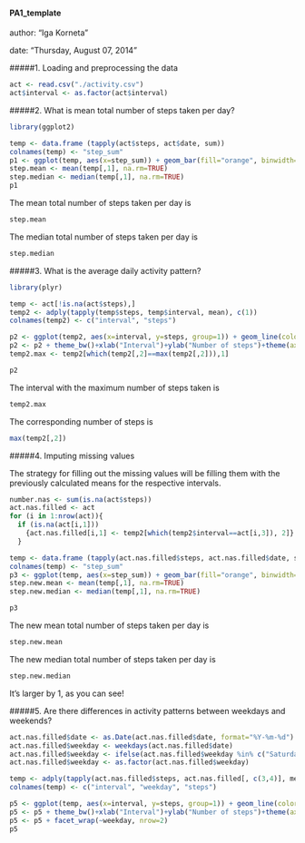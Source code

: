 #### PA1_template
author: "Iga Korneta"

date: "Thursday, August 07, 2014"

#####1. Loading and preprocessing the data

```r
act <- read.csv("./activity.csv")
act$interval <- as.factor(act$interval)
```

#####2. What is mean total number of steps taken per day?

```r
library(ggplot2)

temp <- data.frame (tapply(act$steps, act$date, sum))
colnames(temp) <- "step_sum"
p1 <- ggplot(temp, aes(x=step_sum)) + geom_bar(fill="orange", binwidth=500)+theme_bw()+xlab("Steps")+ylab("Frequency")
step.mean <- mean(temp[,1], na.rm=TRUE)
step.median <- median(temp[,1], na.rm=TRUE)
p1

```

The mean total number of steps taken per day is 
```r
step.mean
```


The median total number of steps taken per day is 
```r
step.median
```


#####3. What is the average daily activity pattern?

```r
library(plyr)

temp <- act[!is.na(act$steps),]
temp2 <- adply(tapply(temp$steps, temp$interval, mean), c(1))
colnames(temp2) <- c("interval", "steps")

p2 <- ggplot(temp2, aes(x=interval, y=steps, group=1)) + geom_line(color="dark green")
p2 <- p2 + theme_bw()+xlab("Interval")+ylab("Number of steps")+theme(axis.text.x=element_text(angle=90))
temp2.max <- temp2[which(temp2[,2]==max(temp2[,2])),1]

p2
```

The interval with the maximum number of steps taken is 
```r
temp2.max
```

The corresponding number of steps is
```r
max(temp2[,2])
```


#####4. Imputing missing values

The strategy for filling out the missing values will be filling them with the previously calculated means for the respective intervals.

```r
number.nas <- sum(is.na(act$steps))
act.nas.filled <- act
for (i in 1:nrow(act)){
  if (is.na(act[i,1])) 
    {act.nas.filled[i,1] <- temp2[which(temp2$interval==act[i,3]), 2]}
  }

temp <- data.frame (tapply(act.nas.filled$steps, act.nas.filled$date, sum))
colnames(temp) <- "step_sum"
p3 <- ggplot(temp, aes(x=step_sum)) + geom_bar(fill="orange", binwidth=500)+theme_bw()+xlab("Steps")+ylab("Frequency")
step.new.mean <- mean(temp[,1], na.rm=TRUE)
step.new.median <- median(temp[,1], na.rm=TRUE)

p3                  
```

The new mean total number of steps taken per day is 
```r
step.new.mean
```


The new median total number of steps taken per day is 
```r
step.new.median
```

It's larger by 1, as you can see!

#####5. Are there differences in activity patterns between weekdays and weekends?
```r
act.nas.filled$date <- as.Date(act.nas.filled$date, format="%Y-%m-%d")
act.nas.filled$weekday <- weekdays(act.nas.filled$date)
act.nas.filled$weekday <- ifelse(act.nas.filled$weekday %in% c("Saturday", "Sunday"), "weekend", "weekday")
act.nas.filled$weekday <- as.factor(act.nas.filled$weekday)

temp <- adply(tapply(act.nas.filled$steps, act.nas.filled[, c(3,4)], mean), c(1,2))
colnames(temp) <- c("interval", "weekday", "steps")

p5 <- ggplot(temp, aes(x=interval, y=steps, group=1)) + geom_line(color="dark green")
p5 <- p5 + theme_bw()+xlab("Interval")+ylab("Number of steps")+theme(axis.text.x=element_text(angle=90))
p5 <- p5 + facet_wrap(~weekday, nrow=2)
p5

```